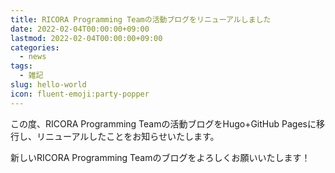```yaml
---
title: RICORA Programming Teamの活動ブログをリニューアルしました
date: 2022-02-04T00:00:00+09:00
lastmod: 2022-02-04T00:00:00+09:00
categories:
  - news
tags:
  - 雑記
slug: hello-world
icon: fluent-emoji:party-popper
---
```


この度、RICORA Programming Teamの活動ブログをHugo+GitHub Pagesに移行し、リニューアルしたことをお知らせいたします。

新しいRICORA Programming Teamのブログをよろしくお願いいたします！
